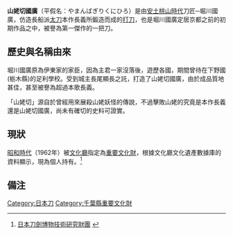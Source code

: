 '''山姥切國廣'''（平假名：やまんばぎりくにひろ）是由[[安土桃山時代|安土桃山時代]]刀匠─堀川國廣，仿造長船派[[太刀|太刀]]本作長義所鍛造而成的[[打刀|打刀]]，也是堀川國廣定居京都之前的初期作品之中，被譽為第一傑作的一把刀。

==歷史與名稱由來==
堀川國廣原為伊東家的家臣，因為主君一家沒落後，遊歷各國，期間曾待在下野國(栃木縣)的足利學校。受到城主長尾顯長之託，打造了山姥切國廣，由於成品質地甚佳，甚至被譽為超過本歌長義。

「山姥切」源自於曾經用來展殺山姥妖怪的傳說，不過擊敗山姥的究竟是本作長義還是山姥切國廣，尚未有確切的史料可證實。

==現狀==
[[昭和時代|昭和時代]]（1962年）被[[文化廳|文化廳]]指定為[[重要文化財|重要文化財]]，根據文化廳文化遺產數據庫的資料顯示，現為個人持有。<ref>[https://bunka.nii.ac.jp/db/heritages/detail/184252 日本刀劍博物技術研究財團] {{Wayback|url=https://bunka.nii.ac.jp/db/heritages/detail/184252 |date=20150410090419 }}{{ja}}</ref>

==備注==
{{Reflist}}

[[Category:日本刀|Category:日本刀]]
[[Category:千葉縣重要文化財|Category:千葉縣重要文化財]]